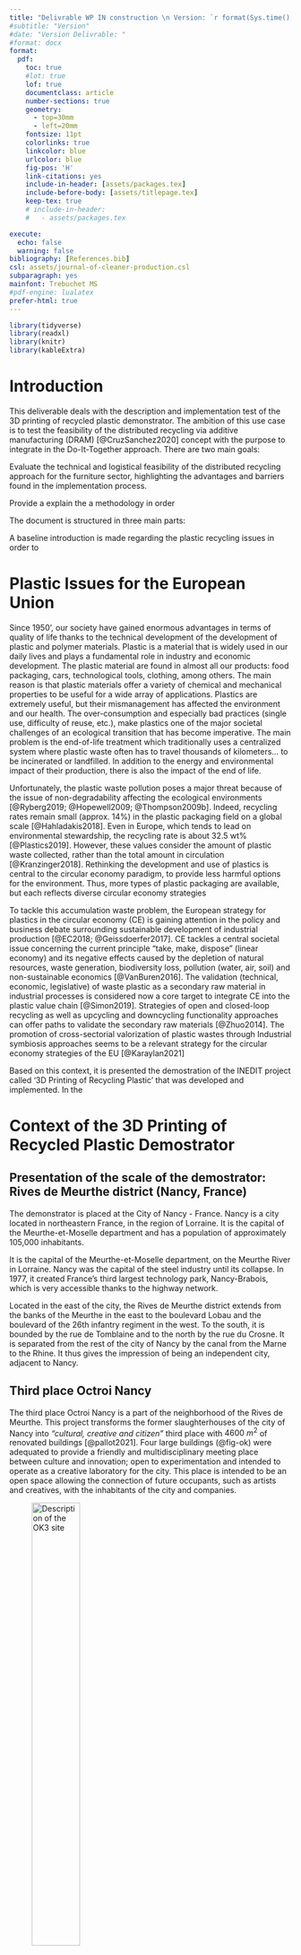 ```yaml
---
title: "Delivrable WP IN construction \n Version: `r format(Sys.time(), '%B %d / %Y' )`"
#subtitle: "Version"
#date: "Version Delivrable: "
#format: docx
format:
  pdf:
    toc: true
    #lot: true
    lof: true
    documentclass: article
    number-sections: true
    geometry:
      - top=30mm
      - left=20mm
    fontsize: 11pt
    colorlinks: true
    linkcolor: blue
    urlcolor: blue
    fig-pos: 'H'
    link-citations: yes
    include-in-header: [assets/packages.tex]
    include-before-body: [assets/titlepage.tex]
    keep-tex: true
    # include-in-header:
    #   - assets/packages.tex

execute:
  echo: false
  warning: false    
bibliography: [References.bib]
csl: assets/journal-of-cleaner-production.csl   
subparagraph: yes
mainfont: Trebuchet MS
#pdf-engine: lualatex
prefer-html: true
---
```


```r
library(tidyverse)
library(readxl)
library(knitr)
library(kableExtra)
```

\color{darkgray}
# Introduction

This deliverable deals with the description and implementation test of the 3D printing of recycled plastic demonstrator. The ambition of this use case is to test the feasibility of the distributed recycling via additive manufacturing (DRAM) [@CruzSanchez2020] concept with the purpose to integrate in the Do-It-Together approach. There are two main goals: 

Evaluate the technical and logistical feasibility of the distributed recycling approach for the furniture sector, highlighting the advantages and barriers found in the implementation process. 

Provide a explain the a methodology in order  

The document is structured in three main parts: 

A baseline introduction is made regarding the plastic recycling issues in order to  

 

 

 

# Plastic Issues for the European Union

Since 1950’, our society have gained enormous advantages in terms of quality of life thanks to the technical development of the development of plastic and polymer materials. Plastic is a material that is widely used in our daily lives and plays a fundamental role in industry and economic development. The plastic material are found in almost all our products: food packaging, cars, technological tools, clothing, among others. The main reason is that plastic materials offer a variety of chemical and mechanical properties to be useful for a wide array of applications. Plastics are extremely useful, but their mismanagement has affected the environment and our health. The over-consumption and especially bad practices (single use, difficulty of reuse, etc.), make plastics one of the major societal challenges of an ecological transition that has become imperative. The main problem is the end-of-life treatment which traditionally uses a centralized system where plastic waste often has to travel thousands of kilometers... to be incinerated or landfilled. In addition to the energy and environmental impact of their production, there is also the impact of the end of life. 


Unfortunately, the plastic waste pollution poses a major threat because of the issue of non-degradability affecting the ecological environments [@Ryberg2019; @Hopewell2009; @Thompson2009b]. Indeed, recycling rates remain small (approx. 14%) in the plastic packaging field on a global scale [@Hahladakis2018]. Even in Europe, which tends to lead on environmental stewardship, the recycling rate is about 32.5 wt% [@Plastics2019]. However, these values consider the amount of plastic waste collected, rather than the total amount in circulation [@Kranzinger2018]. Rethinking the development and use of plastics is central to the circular economy paradigm, to provide less harmful options for the environment. Thus, more types of plastic packaging are available, but each reflects diverse circular economy strategies  

To tackle this accumulation waste problem, the European strategy for plastics in the circular economy (CE) is gaining attention in the policy and business debate surrounding sustainable development of industrial production [@EC2018; @Geissdoerfer2017]. 
CE tackles a central societal issue concerning the current principle "take, make, dispose" (linear economy) and its negative effects caused by the depletion of natural resources, waste generation, biodiversity loss, pollution (water, air, soil) and non-sustainable economics [@VanBuren2016]. The validation (technical, economic, legislative) of waste plastic as a secondary raw material in industrial processes is considered now a core target to integrate CE into the plastic value chain [@Simon2019]. 
Strategies of open and closed-loop recycling as well as upcycling and downcycling functionality approaches can offer paths to validate the secondary raw materials [@Zhuo2014].
The promotion of cross-sectorial valorization of plastic wastes through Industrial symbiosis approaches seems to be a relevant strategy for the circular economy strategies of the EU [@Karaylan2021] 

Based on this context, it is presented the demostration of the INEDIT project called '3D Printing of Recycling Plastic' that was developed and implemented. 
In the 
 

 

# Context of the 3D Printing of Recycled Plastic Demostrator 

## Presentation of the scale of the demostrator: Rives de Meurthe district (Nancy, France) 

The demonstrator is placed at the City of Nancy - France. 
Nancy is a city located in northeastern France, in the region of Lorraine. It is the capital of the Meurthe-et-Moselle department and has a population of approximately 105,000 inhabitants. 

It is the capital of the Meurthe-et-Moselle department, on the Meurthe River in Lorraine. 
Nancy was the capital of the steel industry until its collapse. In 1977, it created France's third largest technology park, Nancy-Brabois, which is very accessible thanks to the highway network.  


Located in the east of the city, the Rives de Meurthe district extends from the banks of the Meurthe in the east to the boulevard Lobau and the boulevard of the 26th infantry regiment in the west. 
To the south, it is bounded by the rue de Tomblaine and to the north by the rue du Crosne.
It is separated from the rest of the city of Nancy by the canal from the Marne to the Rhine. It thus gives the impression of being an independent city, adjacent to Nancy. 

## Third place Octroi Nancy

The third place Octroi Nancy is a part of the neighborhood of the Rives de Meurthe. 
This project transforms the former slaughterhouses of the city of Nancy into *"cultural, creative and citizen"* third place with $4600~m^2$  of renovated buildings [@pallot2021].
Four large buildings (@fig-ok) were adequated to provide a friendly and multidisciplinary meeting place between culture and innovation; open to experimentation and intended to operate as a creative laboratory for the city.
This place is intended to be an open space allowing the connection of future occupants, such as artists and creatives, with the inhabitants of the city and companies. 



::: {#fig-ok layout-ncol=2}
![Description of the OK3 site](figures/ok3/OK3.png){#fig-oka width=45%} 

![Photo of OK3](figures/ok3/OK3.png){#fig-okb width=45%} 

The OK3 Site 
:::
 

At the 2023, this third place is an open ecosystem that will bring together artists, researchers and creative people with the public, the city's inhabitants and businesses. 

 
## Lorraine Fab Living Lab\textregistered

The **Lorraine Smart Cities Living Lab (LSCLL)** is a trans-disciplinary resource center of the Université de Lorraine, to support and link the different societal challenges of the Lorraine territory with the local resources.
It enables the integration of different users, implementing collaborative and agile approaches in the service of *Research, Development of Innovations, Training and a Citizen Culture*.
It experiments in terms of projects, governance and support platform since 2008,  involving several laboratories and other public and private partners as detailed in the @fig-LSCLL. 
Since 2010, this project is member of the European Network of Living Labs (ENoLL)^[$4^{th}$ wave of labelisation)], seeking to develop public-private-population Partnerships (PPPPs) to disseminate innovation and related practices.


::: {#fig-lscll layout-ncol=2}
![Description of the Lo site](figures/lf2l/LSCLL.png){#fig-LSCLL width=45%} 

![Photo of OK3](figures/ok3/OK3.png){#fig-okb width=45%} 

The OK3 Site 
:::


Since 2014, the LSCLL formalizes its strategic intention with the the Lorraine Fab Living Lab\textregistered    (LF2L\textregistered) research platform for prospective assessment of innovative usages [@Dupont2016].  
The LF2L physical environment is constituted by a collaborative and a fabLab space.
The collaborative space allows users to foster co-operation in engineering design with different stakeholders in order to new create concepts/designs. 
On the other hand, FabLab space allows users to materialize the concepts/designs  in an easy and quick way in order to have an prospective evaluation [@Boujut2003; @Dupont2014; @Dupont2015b].
The synergy of these two spaces enables the project development in a living lab approach taking into account the User Centered Design principles. 

The conceptual framework is composed of three main elements as illustrated in @fig-lf2l-methodology: 

::: {layout-ncol=2}
![The Lorraine Fab Living Lab methodlogy.](figures/lf2l/Methodology-01.jpg){#fig-lf2l-methodology}


1. *Co-creation*: Creative process to find alternative resolution concepts to a problem-topic given integrating the key stakeholders in the process. 
2. *Prototyping*: Materialization (virtual/real) of the concept in order to have a first and quick in- sight. 
3. *Evaluation*: Establishment of the pertinence of the concepts in order to create a feedback/improvement process. 
:::


The conceptual innovation framework of LF2L takes into consideration the 2D (concept), 3D (object), 4D (over time) approaches involving different type of stakeholders (e.g. researches, companies, networks,) in order to have a foresight usage evaluation of a new concept, technology or project.
The stages and 2D/3D/4D resources allowing prospective assessment of innovative usages in order to support this conceptual framework inside this “innovation space” as indicated in figure 2.3 [@Dupont2015b; @Dupont2016]: 
This approach is useful to accelerate the deployment of industrial and/or urban demonstrators. 

<!-- Fabrication laboratories (“Fab Labs”) are a global network of local labs, enabling invention by providing access to tools for digital fabrication. In that sense, Fab labs are a particularly relevant form of the shared machine shop, specifying a minimal inventory of devices and machine tools necessary to implement the founding idea of “how to make (almost) everything” in any one lab [@Troxler2016; @Gershenfeld2005]. The first Fab Lab was installed in 2002 at the Massachusetts Institute of Technology (MIT); today there is a network of more than 2000 active workshops according to the fablab network (https://www.fablabs.io/labs/map) throughout the world.  In 2007, an international Fab Lab charter2 was adopted, establishing the essential principles of the Fab Lab form—e.g., public access to tools and knowledge.  -->

 

# 3D Printing of recycled plastic demonstrator: the “Green FabLab”
## Rationale for the technological system of the 3D printing  recycling demonstrator 

Based on the context characteristics of the (LF2L\textregistered) and the Octroi local ecosystems, the 3D printed demonstrator, also called locally as the *"Green Fablab"* as illustrated in the @fig-gf-2021, it is an initial socio-technical demonstrator of the distributed recycling approach that combines a living lab approach inside a citizen third place ecosystem.  

![Initial overview of the Green Fablab at November 2021](figures/2021-11-17-octroi.jpeg){#fig-gf-2021 width='90%'}

The Green FabLab demonstrator aims to experiment the technical feasibility and  evaluation of a distributed and local plastic recycling.
The main purpose is to valorize plastic waste for 3D printing technology and manual injection moulding techniques in the context of an open innovation space such as the Octroi Nancy. 
The results of this experimentation can be a baseline for many archetypes of open communities such as fab labs, Hackerspaces or even industrial prototyping zones. 

The main purpose of this demonstrator in the INEDIT project is **to prove that plastic waste material can have several uses, and therefore several values, during its life cycle**. The same material could be recycled and transformed into new raw material for different products. It is in this spirit that many associations, SMEs, local authorities and individuals are developing new local recycling practices that could allow us to aim for an economy that is more respectful of the environment, fairer for society and more engaging for local politicians.

Therefore,  it is neccesary to understand the key conditions under which to deploy a notion of circular economy with plastic waste to possible establish a secondary raw material market for this asset.
Likewise, it is required the study of technical parameters for the technological diversity to possible use the waste material including  the open source 3D printers and manual desktop injection.
The outputs are, not only by minimizing use of the environment as a sink for residuals but – perhaps more importantly – by minimizing the use of virgin materials. 
Hence, the environmental impact of this technology is significantly reduced.

Moreover, taking into account the exponential growth of these spaces (Fablab, Hakerspace, Makespace), they could help to increase the efficiency to the problem of polymer recycling through the development of a distributed recycling approach. 
In these geographically distributed spaces, the polymer recycling process of the surrounding areas (streets, neighbourhood, industrial zones) will be carried out at small lot sizes minimizing, energy consumptions, and carbon emissions compared to the tradition centralized systems, as some researches have already explored this path.  


## Distributed recycling via Additive Manufacturing DRAM

The Additive manufacturing (AM) -also known as 3D printing- is an important industrial vector in the and its direct (and distributed) manufacturing capabilities is becoming a key industrial process that could play a relevant role in the transition from a linear to circular economy [@Despeisse2016]. 
AM technologies is expected to transform the production process [@Rahman2018; @Chen2017; @Jiang2017] thanks to its ability to transform a numerical model into a deposition of material (points, lines or areas) to create a 3D part [@Bourell2017]. 
The expiration of the first patents has contributed to an increased interest, creating consumer value and potential for disruption [@Beltagui2020; @West2016a]. In economic terms, the global additive manufacturing market is expected to reach USD 23.33 billion by 2026 [@ReportsAndData2019]. 
However, determining when and how to take advantage of the benefits is a challenge for traditional means of production. From a societal viewpoint, @Jiang2017 reported that the product development could change from traditional stage-gate models to iterative, agile processes changing the scenario by 2030. 

The technical development of INEDIT’s demonstrator is based on the **distributed recycling via additive manufacturing (DRAM) approach [@CruzSanchez2020]. This approach is a major scientific output from the INEDIT project as a proposition of the future industrial landscape**. 

DRAM is defined as the use of recycled materials by means of mechanical recycling process in the 3D printing process chain. 
In the literature, DRAM approach emphasizes the technical steps required to reuse plastic waste through the recycling chains for material-extrusion-based 3D printing [@CruzSanchez2020; @Little2020]. 
The use of recycled material, either in the form of raw material or blended with virgin material, is a method of special interest to contribute to sustainable manufacturing [@Zhao2018].  

@fig-dram illustrates the conceptual model of DRAM.  

![DRAM](figures/DRAM-10.png){#fig-dram width=90%}


In a general overview, the **Recovery (I)** phase concerns the logistic operations to consider to collect the plastic wastes to be reused in DRAM. 
The **Preparation (II)** phase corresponds to the actions and strategies to identify, separate, sort, size reduce and clean waste plastic to guarantee adequate quality for DRAM. 
The **Compounding (III)** phase refers to the development of mono- and composite-materials. 
The **Feedstock (IV)** phase identifies the actions to fabricate the material usable for the printing process, either filament for Fused Filament Fabrication (FFF) or the particle size for Fused Granular Fabrication (FGF). The **Printing (V)** stage identifies applications and process improvements for the recycled printed part. 
The **Quality (VI)** phase identifies the multi-level technical characterization performed to the recycled material.

In the DRAM methodology, consumers have an economic incentive to recycle. 
This is because they can use their waste as feedstock for a wide range of consumer products that can be produced for a fraction of the conventional cost of the equivalent products. 
Moreover, 3D printing is especially well suited because it enables the production of parts with (almost) no waste, and could reduce the waste related to the material by more than 40 %, reusing 95% of the unused material [@Petrovic2011].  
Currently, most of the cost of 3D printing is associated with filament [@Wittbrodt2013]. By recycling raw materials such as Polylactic acid (PLA), one of the most frequently used materials in 3D printing, it is possible to reduce the carbon dioxide emissions that are incurred by transport to landfills or shipping to customers, offering environmental benefits [@Santander2020]. 

A large number of products can already be manufactured with AM, which affects the geographical spread and density of global value chains [@Laplume2016].
It is expected that the reach of AM printable products will be much greater in the future, as the production of multi-material and built-in functionalities (e.g. electronics) will be possible to a large extent. 
In addition, the production of spare parts can be carried out on-site, modifying the role of suppliers in the production lines [@Zanoni2019]. 
@Matt2015 explored the stages of distributed model factories and decentralized production types ranging from distributed capabilities to cloud production. Thus, the need of transport will be much more carefully because the fact that AM will enable decentralization of production to localities near customers or in the most extreme distributed scenario at the customer's premises [@Petersen2017a; @BonninRoca2019; @Wittbrodt2013].
Moreover, AM technology makes it possible to reduce market entry barriers, reduce capital requirements and achieve an efficient minimum scale of production to promote distributed, flexible forms of production [@Despeisse2016].  

The distributed manufacturing/recycling approach enables an alternative option from an economy-of-scale to an economy-of-scope, where the products are highly personalized satisfying niche communities or even individuals [@Petrick2014; @Hienerth2014].
For these reasons, the AM technology could be a driver for a shift in manufacturing from globally distributed production to local facilities. 
Significant efforts are being made by industry and the scientific community to move AM techniques from rapid prototyping and tooling stages towards direct digital manufacturing (DDM) [@Mueller2012; @Holmstrom2016], with the concomitant environmental and social benefits. 
Nevertheless, @Niaki2019 demonstrated that environmental and social benefits are not the key preferential factors in the adoption of AM technologies in different industrial sectors. Only the economic factor remains relevant in the AM implementation, considering time- and cost-saving as the most important reasons. 

## Positionnement of Use case for OMDF Functions

Considering the Open Manufacturig Demonstrateion Facilities functions established in the Delivrable XX.X, the Green fablab proves the following functions:

![Connection of the 'Green Fablab Use case with the Open Manufacturing Demonstration Facilities (OMDF) functions ](figures/Sankey-GF-Global.jpg){#fig-dram width=95%}


### Hypothesis of UL case for deployment in reality 

The implementation of the Green Fablab needs to be done considering certain assumptions and simplifications to reduce the complexity of this socio-technical system. 
The following assumptions were assumed in terms of geographical scale, material recollection and manufacturing aspects: 

- From a material perspective, only certain types of plastic wastes are considered. Specifically, Polyethylene terephthalate (PET), High density Polyethylene (HDPE), Polypropylene (PP) and Polylactic Acid (PLA). The major reason is from the technical perspective relies on the availability of these materials at the local area around the physical demonstrator. 

  - PLA is one of the most used plastics in 3D printing. Thus, as plastic waste source, PLA waste can be found from printed prototypes or 3D printed parts discarded.  

  - HDPE is one of ??? 
  
  - PET 

+ The sorting, separation and cleaning process of plastics wastes are critical processes of the recycling. Therefore, this he recycling system considers t
as a high because the collected material corresponds to a non-contaminated waste. For example, discarded 3D printing parts used for prototyping. 

+ From a geographical point of view, only plastic waste collected from the smart collectors was considered. Nevertheless, as MVP use case demonstrator, this model can be extrapolated to  schools and high schools in the Lorraine region (France) have been considered, and the route of recovery and delivery considered is obtained in the work of [@Santander2020]. 

The 3D printing activities carried out in these establishments have a specific purpose of making product prototypes and mock-ups, which allow to generate testing activities, design evaluations, functional evaluations, corrections. Therefore, after a short lifetime, 3D printing can be a source of significant amounts of plastic waste due to printed parts that do not possess the desired quality, unused raw materials, or products that have already fulfilled their life cycle [@Alexandre2020] 

 
 
## Technical characterization of the 3D printing of recycled demonstrator 

### Recovery I 

The first step in the implementation of the Green Fablab OMDF is the activity of *Recovery I*.
This phase aims to establish a minimal baseline logistic operations to consider to collect the plastic wastes to be recycled in the process. 
In the scientific literature, the recovery is one of the main activities to considered in the recycling process given that this structures a supply chain that certainly is variable (i.e. in function of the public support to sort the material in the specific points of collection). 
This process is the first step to create a closed-loop supply network approach for the distributed manufacturing [@Santander2020].  

The collection tasks consists of collecting plastic waste at different established points, which are then transported to a treatment center where it is recycled. 
The collection and recycling process aims to generate a recycling micro-network at the local level (neighborhood scale), which allows the recovery and revaluation of plastic waste through 3D printing. 
This allows to save impacts related to the traditional treatment of plastic waste, as well as to increase the recycling capacity in the city, giving more independence over the recycling process.
@fig-recovery illustrates the process model considered.

![Recovery processus of the Green Fablab](figures/Recovery.png){#fig-recovery}

The main difficult relies in the pertinent identification and  the quality state of the plastic waste.
Therefore, in the framework of the INEDIT project, the UL case demonstrator developed a “smart collector prototype” as illustrated in the @fig-smart-collector.
The complete documentation of the technical device can be found in the following open access reference [@gabriel2023].
Given the possible implementation in other contexts, the source files are shared in open-source repository with the purpose that open communities to take advantage the experiences developed at the Université de Lorraine. 
Eventually, the open communities can propose improvements and better versions. 

![Description of the developed Smart collector](figures/SC/Abstract.png){#fig-smart-collector width=400}

This is a relevant strategy given the cross-line of Industry 4.0 and circular economy, which is opening up fields such as smart waste management systems options to improve the effectiveness of different materials, including plastic waste [@Ranjbari2021] using information technology tools with the advent of the Internet of Things (IoT) [@fatimah2020, @rejeb2022].
Smart waste management system (SWMS) consists of public garbage collectors with embedded technology that is used to monitor real-time level of garbage bins in public places [@Bano2020]. 
The interest of this system is to optimize the path for the garbage collecting van that eventually reduces fuel cost. However, this work is mainly based on simulation. 
Therefore, there is an avenue to simplify experimentation in this domain using common open-source technology (hardware and software) [@Pearce2009] to implement projects that require heavy infrastructure such as routers and a gateway to deploy in the territory.  

The main functional requirement of the smart collector is to collect and provide data about plastic waste production in order to design a local and distributed recycling chain of value. However, the smart collector may be used in various use cases such as: 

- Monitoring the quantity of any other product that is collected over a large area.   
- Generating data about behavior to more precisely dimensions public infrastructure.  
- Monitoring the transformation and recycling process inside the transformation unit to follow the state and quantity of raw material and final product.  
- Initiating a digitization process in the waste management process as the information system element present here is flexible and commonly used in various types of projects. 


The device uses a controller compatible with batteries and use WAN technology to avoid the deployment of routers for data acquisition. Although using various types of sensors allows us to achieve better results [@Catania2014] by crossing data, the main indicator remains the weight.   

The process illustrated by the @fig-abstract  can be described in the as follows: 

1. **Smart Collector installation**: The first step is to identify the main actors in the neighborhood through meetings, visits and interviews in order to propose integration into the recycling network by installing a smart collector on their premises.  

1. **Supervision**: The monitoring is done through a dashboard that provides direct information sent by the smart collector. This allows to know the weight of each installed smart collector, allowing to have an approximation of its degree of occupancy. 

1. **Receiving and storing plastic waste**: The storage area must be organized and functional with respect to the needs of the demonstrator. 

1. **Plan and execute the collection**: 

 
In the scientific literature, the reverse logistic and closed loop supply chains have been extensively studied in the scientific literature. 
For instance, @Santander2021 evaluated the benefits of a near loop and closed loop recycling network focused on additive manufacturing, mainly producing recycled filament. The main results show an economic and environmental benefit of sourcing filament from recycled plastic rather than purchasing exported virgin filament.  





### Preparation II  

The second phase of the corresponds to the actions and processes to identify, separate, sort, size reduce and clean waste plastic to guarantee with the purpose to obtain feedstock material that is adequate for the distributed recycling process. 



The plastic waste preparation process aims to conditioned the collected plastic to the requirements of 3D printing. For this process 3 main sub-processes are considered:  

- **Identification and Sorting**: These two processes aim to identify the type of plastic given the regular standard for the polymer industry.  The process of identification and separation of plastics is done manually and allows to separate the plastics that can be used as raw material for further production processes. 

- **Cleaning**: This process is aims to remove the traces of any other substance that may be present in the plastic waste. In this way the processing machines will not be exposed to possible anomalies linked to material impurities. 

- **Size reduction**: The size reduction process is carried out to possible obtain an adequate granulometry. This process allows to adapt the plastic waste for the direct injection process and/or the extrusion process. 

- **Drying phase**: This step prevents the formation of bubbles in the recycled material when it is melted during the following extrusion or densification step [@Niaounakis2013]. Moreover, complete elimination of water prevent hydrolytic decomposition of the molecular chains during the melting or plasticization, so that the treated material has to be as dry as possible. 



### Compounding III  

The *Compounding* phase is related to the operation, strategies in the development of composite materials using recycled feedstock intended to be use in a printing process. There have been several literature reviews about the technical aspect of composite materials in the additive manufacturing context [@Singh2017, @Hofstatter2017, @Brenken2017, @Mohan2017]. 

Special attention has been paid on material extrusion technologies in the production of polymer/composite feedstocks as it is economical, environmentally advantageous and adaptable to flexible filament material [@Singh2017]. For example, @Mohan2017 presented a review on composite materials and process parameters optimisation for the fused deposition modelling (FDM) process for improving the mechanical properties (i.e. tensile strength, fatigue). @Brenken2017 reported a detailed summary of mechanical properties of printed parts for different composite material for fused filament fabrication. Five majors strategies are elucidated from the literature review such as: 

In the context of the Green Fablab demonstrator of INEDIT project, the focus is to study the 
1) mono-recycled material and 2) the virgin-recycled blend material. 
The development of recycling niches of mono-material where the additive manufacturing can be implemented is key to study. 
Different studies in laboratory conditions have been made to show the technical feasibility of recycling. 
They include HDPE [@Anderson2017, @Kreiger2013, Baechler2013], Biomass-derived poly(ethylene-2,5-furandicarboxylate) (PEF) [@Kucherov2017], PLA [@CruzSanchez2017], Linear Low Density Polyethylene (LLDPE)/ low density polyethylene (LDPE), [@Hart2018], thermoplastic elastomer (TPE) [@Woern2017].
In fact, @Hart2018 demonstrated the reconstitution of residual polymeric packaging waste from Meals-Ready-to-Eat (MREs) generated by soldiers around the world into additively manufactured appliances. 
One conclusion of these studies is the positive technical use of recycled mono-material for additive manufacturing purposes. 

However, it has to be highlighted that one major assumption of these studies relies in that the material used is already sorted, cleaned and using a same type of discarded product. For INEDIT project, the interest is to take into account the inner variability that could be in the recovery process, concerning the type of material given the fact, while there are seven types of recycling symbols for each type of polymer, one major constraint in the current systems is that each manufacturing company have a patented use of the additive in the polymer matrix, in order to fulfil its initial function of the product. 
 

### Feedstock IV 

The Feedstock III phase refers to the processes in order to transform the plastic waste into usable material material for the fabrication stage. Two outputs are seen in this etape: 1) the filament feedstock and 2) the pellet feedstock. The use of filament or pellet material are in coherence with the machine process used in the fabrication (cf section 4.4.5). The figure XX present the modeling of the process: 


The filament and pellet production process makes it possible to produce the necessary raw material from plastic waste. 
The production of these intermediate products allows the use of different technologies related. 
Before using these products (filaments and pellets) it is necessary to carry out evaluation tests to assess the geometrical characteristics that are necessary in the printing process. 
<!-- In the prosumer domain, there have been a models to create open source versions of extruder in order to create plastic filament: Lyman Filament Extruder [@Lyman2014], the Filabot [@McN2012], Recyclebot [@Baechler2013], RepRap Recycle Add-on [@Braanker2010], Precious plastic [@Hakkens2016]. @Woern2018a published a waste plastic extruder capable of making commercial quality 3-D printing filament. The filament production is made using a semi-open source commercial desktop extruder. -->

Figure XX and table present the technical characteristics of the material equipement  

### Fabrication process – Technological mix to valorize the recycled material 

In this step, the major output is the valorisation of the plastic waste material using different two alternative paths: 1) Desktop injection process, and 2), 3D printing process. As matter of the validation of the demonstrator at TRL 6 level, the ambition of the demonstrator in the INEDIT project is to experiment and prove a technological ecosystem mix that seeks to valorise in a distributed approach different plastics for different purposes and stakeholders. Therefore, the initial choice is these two paths to create objects injected and 3D printed parts that are useful to the local ecosystem of the demonstrator. The technologies are presented in the following paragraphs.  


 

#### Desktop injection moulding  

Injection moulding is one of the most used technique to form plastic materials.  
The major point in the ‘Green Fablab’ case is to propose a manual recycled aspect to possible reuse the plastic waste into sheet.




 

#### 3D printing process: Fused Filament & Granular Fabrication (FFF & FGF) 

In the era of the additive manufacturing technology, without a doubt, the material extrusion-based systems such as the fused filament fabrication (FFF) has been one of the prominent processes.
In fact, the technological development of open-source 3D printers is creating more affordable Additive Manufacturing (AM) machines for society in different applications. It provides the possibility of mass diffusion of this technology, and consequently, AM is being recognised as a disruptive that could up-end the last two centuries of approaches to design and manufacturing [@Pearce2014d, @Birtchnell2013a]. 

<!-- Several studies in the literature validate the interest of this technology from the materials, process and applications perspectives.  Different studies show that these technologies given the low energy level for manufacturing, represented the technologies the most used in the industry for prototyping, functional prototyping and eventually final part fabrication.   -->

In the Green Fablab demonstrator, we have two types of material-based systems: 

1) Fused filament fabrication (FFF) and 2) Fused Granular Fabrication (FGF): 

::: {#fig-smart-collector layout-ncol=2}
![Fused filament fabrication -FFF- principle](figures/FFF-00.png){#fig-fff width=200}

![Fused granular fabrication -FGF- principle](figures/Canessa2017.png){#fig-hanno width=200}

Additive manufacturing of material-extrusion based systems
:::

 
<!-- FFF  -->
The filament fabrication was developed and patented in 1989 by Scott Crump as *Fused Deposition Modelling*, and since 2009, the technology became open source [@Crump1992], known as Fused Filament Fabrication, to establish the difference between the registred mark.
A schematic representation of this technology is presented in @fig-fff. 
This process usually uses thermoplastic polymer filaments that are heated until a temperature slightly higher than the melting temperature at the nozzle of the machine, reaching a semi-liquid state. 
At this point, the polymer is extruded on the platform to create the first layer of the object and after that, the polymer continues to be printed on top of the previous layer, so that, filament fuses with the previous layer and then is solidified at room temperature after printing [@Ngo2018, @CruzSanchez2017]. 

At the green Fablab

![Fused filament fabrication -FFF- principle](figures/FFF-00.png){#fig-fff width=200}

For the 

<!-- FGF  -->
On the other hand, the Fused Granular Fabrication is a direct extrusion systems of pellets is a key technical advancement to facilitate the use of recycled material in the printing process. 
@Volpato2015 describes the development of a piston driven extrusion head that can extrude polypropylene granules into a filament. The head was designed to minimize the volume of material fused during the extrusion process and reduce the effect of material degradation.
@Canessa2017 developed a mini extruder for pellets or granules of recycled plastic that can be used in a RepRap FDM 3D printer for rapid prototyping. 
The use of Moineau pump technology to add precise volumetric control to the extrusion of pellets opens extraordinary new possibilities. It is important to mention that a Moineau pump has to be coupled to a first stage Auger screw. This ensures a continuous feed of melted plastic with-out inclusion of air bubbles, since the Moineau pump itself cannot guarantee such condition. However, it is also important to highlight that currently this technology is the phase of laboratory experimentation and initial market diffusion. The complexity  



::: {#fig-smart-collector layout-ncol=2}


![Fused granular fabrication -FGF- principle](figures/Canessa2017.png){#fig-hanno width=200}

Additive manufacturing of material-extrusion based systems
:::



This machine has a compressions screw which makes pellets or granules of thermoplastic materials feasible to be 3D printed. 


Gigabot X XL machine extruder has a long barrel with 3 heating elements or zone which helps in uniformly melting and viscosity control of the thermoplastic. T1 being the heating block near the nozzle while T2 being in the middle of T1 and T3. Gigabot X XL is equipped with nozzle of 1.75mm diameter which provides good deposition rate. As 3D printing smaller cross-section is very hard without a cooling system near the nozzle [13],[14] therefore a cooling system was designed, 3D printed using ABS material and installed onto the system Figure 1


### Quality Assessment VI

The quality assessment phase is the process to assess the technical feasibility of the recycled part. 


# Operationalization of DIT process for the Use Case 
## Integration of the 3D Printing Recycled Plastic



Explanation of the INEDIT project but focusing on the Open Manufacturing Demonstration Facilities process 

```r
Operationalization <- read_excel(path = "Tables/Tables.xlsx",
                                 sheet = "Operationalization",
                                 skip = 1)

Operationalization %>% 
   kbl(booktabs = T) %>% 
   kable_styling(latex_options = c("striped", "HOLD_position"), font_size = 10) %>% 
   column_spec(1, width = c("5cm")) %>% 
   column_spec(2, width = c("10cm")) %>% 
   column_spec(3, width = c("1.5cm"))
   
```
 



## Step 1 – Receive Design and Specification 


The first step in the reception of the design models and specifications from the INEDIT platform. 
The starting point of this activity is the downloading the respective documents that contains the 3D model to be manufactured by the use case as presented in the @fig-step1.

![Reception of the exploitable documents for the fabrication process](figures/Step-1.png){#fig-step1 width=80%}

One of the outputs of the co-creation phase of INEDIT is the creation of a first initial model that can be exploitable in the open manufacturing process. 
In that way, the model is received taking into account the specific requirements of the customer, and the required inputs to determine if the technologies available in the demonstrated have the capacity to produce the product. 
In the case that it cannot be produced, it is necessary to notify immediately together with the arguments why it cannot be produced and offer ways of improvement. 


## Step 2 – Validation of the technical specifications of model to fabricate 

The main purpose of the second step is to establish the criteria for the  validation specifications of the model to fabricate.
In the case of the Green FabLab, three main criteria were established: 

![Validation of the printing conditions](figures/Step-2.png){#fig-step2 width=90%}

1. Concerning the dimmensions
2. Concerning the material
3. Concerning the printability

Using the software for the , we are in measure to validate the global dimmensions of the proposed part.
This needs to be in the range of the maximal working dimensions of the 3D printers. 
Another aspect, relies on the orientation of the part.


Concerning the printability, based on the characteristics of the material and the variables of the machine (namely, the temperatures of the barrel, the rotation of the stepper motors and the diamter of the nozzle).
Different tests of printability were made in order to have a baseline of usable printed part as illustrated in the @fig-printability.

::: {#fig-printability  layout-nrow=2 fig.pos='H'}

![Test of printability](figures/Results-00.jpg){#fig-printability1 width=90%}

![Validation of the printability](figures/Swapnil-Results-00.png){#fig-printability2 width=90%}

Experimental protocol to validate the printability tests.

:::

The test of printability consist in the selection the technical parameters of the machine ()
Using a Design of Experiments (DoE) approach, and a basic benchmarking models (for instance lines, cubes, pyramides in @fig-printability2), it is possible to identify the errors in the printing process.


## Step 3 – Identify local source of plastic waste 

This step seeks to establish a first network of plastic wastes source from the local ecosystem.
The task of the identification of local source of plastic is fundamental as the first stage in the recovery process.  
As illustrated in the @fig-fedoua-00, the methodological approach included the following steps: 

1. Pre-diagnosis of the territorial context, 
2. Identification of the actors, 
3. Analysis of the actors' involvement and implementation of the smart collector, and finally, 
4. Implementation & monitoring.

![Methodological steps for the identification of local sources of plastic wastes](figures/Fedoua-00.pdf){#fig-fedoua-00 width=90%}
 
<!-- 1) Pre-diagnosis of the territorial context,  -->
Regarding the pre-diagnosis phase, the purpose was to align the INEDIT project with the territorial context.
To do so, between XX-2021 and YY-2022,  the UL team had exchange with key actors of territorial development agencies and associations (Annex XX for more details) and the priorities in terms of sustainable development. 
The main output of this phase was the establishment of an initial Swot-Pestel analysis for the implementation of a local recycling network of plastic waste at the neighborhood of Rives de Meurthe at Nancy.



```r
SWOT <- read_excel(path = "Tables/Tables.xlsx",
                                 sheet = "SWOT",
                                 skip = 0)

SWOT %>% select(-Reference) %>% 
   kbl(booktabs = T) %>% 
   kable_styling(latex_options = c("striped", "HOLD_position"), font_size = 9) %>% 
   column_spec(1, width = c("1.5cm")) %>% 
   column_spec(2, width = c("1.5cm")) %>% 
   column_spec(3, width = c("15cm")) %>% 
   landscape()
   
```



<!-- 2) Identification of the actors,  -->
Based on this first step, it was possible to identify relevant stakeholders in the local ecosystems to inquire on the issue of plastic wastes source. 
   <!-- Criteria 1 -->
First, they needeed to be in a  geographical range perimeter (less than 2km around the facilities) following the observations of [@CruzSanchez2020; @Santander2020].
Limiting the geographical perimeter of collection helps in the reduction of environmental impact because of the reduction of transport impact. 
   <!-- Criteria 1 -->
Second, the diversification of the actor profile that can be sensibilized to the participation of the collection (general public, employees,  students) and/or stakeholder's status (Public, Private, Associative) where the smart collector can be deployed. 
These two elements were essential to consider because the experimentation seeks to establish a baseline of the recovery process given the uncertainties of participation of the local context and the sensitization to the management of the plastic by the general public. 




::: {#fig-ecosystem layout-ncol=2}


![Local ecosystem interviewed about the implementation ofa 3D printing recycled demostrator](figures/fedoua/Ecosystem-01.pdf){#fig-ecosystem-00 width=100%}

![Type of stakeholders for the ](figures/fedoua/Ecosystem-00.pdf){#fig-ecosystem-01 width=100%}


LOcal ecosystem enquired
:::

<!-- We could obtain access to 23 relevant actors according to the following criteria.  -->
A total of 23 actors were interviewed in the period of time of XX-2020 - YY-2022, of which 21 by physical or telephone interview and 2 by electronic questionnaire
<!-- 23 out of the fifty actors solicited to participate in the survey agreed to participate ().  -->
They were mainly companies (X% small and Y% medium size), associative entities, academic sector. 
The diversity of the public was an interesting criterion for the study.
Participants in the economic, cultural and social dynamics of the district through their membership in the local association of economic actors of the territory.

The scope of activity of most of the respondents is local (at the level of the neighborhood or city) which may reflect a strong territorial anchoring and a commitment to local concerns and issues (waste management, social welfare, local job creation...). 
The majority of their business decisions are made locally, which reduces the risk of depending on the interests of entities outside the territory.


<!-- Acceptability  -->


::: {#fig-acceptability layout-ncol=2}

![Local ecosystem interviewed about the implementation ofa 3D printing recycled demostrator](figures/fedoua/Acceptability-01.pdf){#fig-acceptability-01 width=90%}

![Acceptability of the possible use of 'smart collector' for the ](figures/fedoua/Acceptability-02.pdf){#fig-acceptability-02 width=90%}

Answers of the local ecosystem enquired about the implementation of a through the smart collector prototype
:::


To do this, we identified the role of each actor, then the sources of plastic waste collection, and then identify the sources of 3D printing and potential synergies with LF2L. 
In order to achieve these results, an exchange with key actors in territorial development was necessary.  



<!-- Conclusion -->
Thanks to this approach, we have identified eigth collection sites at the local territory for the deployment of the smart collector.


## Step 4: Put in place smart collectors 

In this step the main purpose is the deployment of a set of *smart collectors* around the neighborhood.
@fig-sc-deployment presents the selected points around the Green FabLab for the installation of the prototype. 
The smart collector is produced and mounted manually. 
The specific details and step-by-step assemble process can be found in the technical paper [@gabriel2023].


![Deployment of the Smart Collectors.](figures/SC/Deployment.png){#fig-sc-deployment}


The selection of the places were based on the steps 3.
For the experimentation, 8 sites were selected for the deployment as listed in the @tbl-deployment.


```r
#| label: tbl-deployment
#| tbl-cap: "Selected points of deployment of the smart collector in the neighboorhood of Rives de Meurthe, Nancy - France."


Deployment <- read_excel(path = "Tables/Tables.xlsx",
                                 sheet = "Deployment")

Deployment %>% filter(Status == "OK") %>% select(-Status) %>% 
   kbl(booktabs = T) %>% 
   kable_styling(latex_options = c("striped", "HOLD_position"), font_size = 10) %>% 
   column_spec(2, width = c("3cm")) %>% 
   column_spec(4, width = c("2cm")) %>% 
   column_spec(5, width = c("4cm")) 
   # column_spec(2, width = c("10cm")) %>% 
   # column_spec(3, width = c("1.5cm"))

```


First,  face-to-face meetings with the local actors were made to obtain the agreement for the installation of the prototype. 
As a relevant criteria, the installation needed to be in a location were the visitors/employees/customers of the selected point are able to see the device. 
We designed an appropriate communication  that enables to explain the purpose of the device and connect to the information of INEDIT projet (see @fig-smart) 



::: {#fig-smart layout-ncol=2 fig.pos='H'}

![Picture of the Smart collector at the collection point](figures/SC/curves.jpeg){#fig-sc-curves width=2.5in}

![Communication strategy of the smart collector](figures/SC/comm.png){#fig-sc-flyer width=1.5in}

Smart collector
::: 

Then, a system activation is putted in place to begin the collection gate. 
Once the smart collector is online, it is necessary to survey the online dashboard to control the waste plastic quantity.
In the moment that the dashboard present a weight more than 3 kg, we mapped the collection point in the stage of *'to collect'* and we plan the recovery. 
The distance of the collection place is less than $2~km$ so is carried out by bicycle or on foot to avoid the possible impact produced for a combustion or electric vehicle. 
Once the recovery process is made, at the Green Fablab 
When the waste plastic is collected, it is stored at the facilities of the Green FabaLab before posterior treatment and adequation.  
we have build a central collector where the material is stored before it is treated. 

![Smart collectors deployed in the territory](figures/SC/Smart-Collectors.pdf){#fig-sc-flyer width=100%}



## Step 5: Transport waste material to the recycling facilities

The recovery process took place once a week on average. 
The plastic waste is collected and transported to Green Fablab facilities, and then it is stored in a central collector as illustrated by the figure @fig-sc-recovery.

::: {#fig-sc-collector layout="[[1,1], [1]]" fig.pos='H'}

![Centrla collector of plastic waste](figures/SC/Collector-bouchons-00.jpeg){#fig-sc-collector-00 width=2in}

![Communication flyer for the smart collector](figures/SC/Collector-bouchons-01.jpeg){#fig-sc-collector-01 width=2in}

Smart collector
::: 




Throughout the experimentation of the deployment, we have mapped the quantity of collected material. 
@fig-sc-recovery corresponds to the profile of quantity collection per month. 
In average, we have collected XX~kg per month.
 

![Recovery profile of plastic](figures/SC/Recovery.jpg){#fig-sc-recovery width=90%}


::: {.callout-note}
#### Key Performance Indicator of the Recovery process

In terms of *KPI* of the recovery, from February 2022 to February 2023, we have collected a total of $94.37~kg$ of plastic waste using 8 collectors in the territory of Rives de Meurthe, Nancy-France. 

:::





## Step 6: Adequation and preparation of the material 


This is the first stage carried out inside the Green FabLab.
This stage is the set of activities required for the plastic waste to be adapted for further use. 
The Green FabLab works mainly with 4 types of plastic at the moment. 
The most common are high density polyethylene (HDPE) and polypropylene (PP), which are the main plastics used in the production of bottle caps and they are collected in the smart collector. 
The plastic waste from unused/damaged 3D printing parts are mainly of polylactic acid (PLA) are collected from mainly from the Lorraine Fab Living Lab.
And finally, the plastic bottles also are collected which are polyethylene terephthalate (PET).


<!-- Sorting -->
The preparation process begins with the separation and identification of each plastic collected. As already mentioned, the plastics used in the Green FabLab are 4 (HDPE, PP, PET and PLA) and are separated by type of plastic and colour. This process is carried out manually. 


![Photo of the sorting process](figures/Image-to-add.png){width=50%}

 
<!-- Cleaning -->
The second step is the cleaning phase.
Cleaning and washing plastic cups and bottles is crucial step for effective recycling because plastics are mainly post-consumer waste, they are not in an adequate state of cleanliness. 
It is required that to ensure the plastic is as clean as possible because dirty material can affect the quality of the extrusion / printing process, which at the end affects the recycled product. 
Therefore, we aims to remove adhesives, leftover waste, and labels. 
HDPE and PP are mainly used in the plastic injection molding process, while PLA and PET (Mixed with 9% HDPE) are used in 3D printing.  


![Photo of the cleaning process](figures/Image-to-add.png){width=50%}


In a first moment, the manual cleaning is used in the Green Fablab to remove the most of the majors contaminant present in the material. 
For plastic injection moulding, where mainly PP and HDPE are used, the plastic is washed in a sink with hot water.  
The water consumption per gram is approximately $4L/1000g$. 
The drying of the plastic is done by natural convection in the open air. 


For additive manufacturing, where mainly PLA, HDPE and PET blends are used, the cleaning process is much more controlled. 
The process is carried out in a small ultrasonic cleaning machine, to ensure that impurities are removed. 
The cleaner ultrasonic machine wash 200gr de plástico en 1 L of water.
This process takes 20 mins with a consuption of 2kWh. 

![Photo of the Ultrasonic cleaning](figures/Image-to-add.png){width=500}


<!-- Size reduction -->
The second step in the preparation of the waste material is the size reduction process.
In this step, the washed and sorted plastic is sent through shredding machine where it is grounded into smaller pieces of plastic.
A critical parameters in the control of the granulometry. 
The purpose of the size reduction is to obtain plastic waste where the granulometry correspond to the extrusion / printing.
The plastic waste need to be in reduced from a range of between 25-50 mm to 3-5mm approximately after grinding.
A cutting mill machine SM 300 Retsch\textsuperscript{\textregistered}  with a selectable speed range from 700 to 3,000 $rpm$ was used.  The selected speed was $1500~rpm$.
Normally we use a rotational speed of 1500 which produces an energy consumption of 0.7 kWh. 
The process takes 15 minutes per kilogram of material with a loss of approximately 10%. 
For direct additive manufacturing the optimum size for the granulometry for printing is between 3 and 5mm.
Therefore, after shredding it is necessary to sieve.  
In terms of plastic injection moulding, the plastic flakes can be slightly larger than those required for 3D printing.   


![Photo of the Shredding process](figures/Image-to-add.png){width=500}



Filament is produced at 0.4 kg/h using 0.24 kWh/kg with a diameter ±4.6\%. 3Devo 

To remove all the moisture from the plastic it is necessary to carry out a drying process in a conventional oven.   
In the drying phase, the plastic is putted in the oven at 60°C during 15h with a consumption of 0,061 Kwh.  
 
<!-- Drying -->
Finally, the drying process is last step to prepare the material.


## Step 7: Path planning  - 3D Printing  

Once, we have the model to concerning the 


![Photo of the Slicer of the Gigzbot](figures/Image-to-add.png){width=500}


## Step 8 : Post-processing 


Post-processing relies to the treatment of the injected and/or printed part.
Regarding the injection part, the post-processing relies in the 


Concerning the 3D printing part, one of the most 


## Step 9: Implementation Examples 

###  Case Workbech 1

This user case aims the validation of the for personalization of the 


![Photo of the Slicer of the Gigzbot](figures/Image-to-add.png){width=500}

###  Case Workbech 1

![Photo of the Slicer of the Gigzbot](figures/demos/workbench/2022-02-24 Processus INEDIT.png){width=90%}

## Step 10: Re-design and improvements of fabrication 



## Step 11: Validation 



\newpage

# Conclusions

 

Plastic waste as secondary ressources and possibilities for a secondary market 

Qualification of the waste

Mains challenges to tackle 

Legislation of waste and  


More examples neeed it in the  recycling for education purposes 

 


















































\newpage
# Bibliography